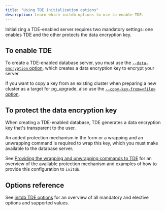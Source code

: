```yaml
---
title: "Using TDE initialization options" 
description: Learn which initdb options to use to enable TDE.
---
```


Initializing a TDE-enabled server requires two mandatory settings: one enables TDE and the other protects the data encryption key.

## To enable TDE

To create a TDE-enabled database server, you must use the [`--data-encryption` option](initdb_tde_options/#option---data-encryption-or--y), which creates a data encryption key to encrypt your server.

If you want to copy a key from an existing cluster when preparing a new cluster as a target for pg_upgrade, also use the [`--copy-key-from=<file>` option](initdb_tde_options/#option---copy-key-fromfile).

## To protect the data encryption key 

When creating a TDE-enabled database, TDE generates a data encryption key that's transparent to the user.

An added protection mechanism in the form or a wrapping and an unwrapping command is required to wrap this key, which you must make available to the database server.

See [Providing the wrapping and unwrapping commands to TDE](secure_key) for an overview of the available protection mechanism and examples of how to provide this configuration to `initdb`.

## Options reference

See [initdb TDE options](initdb_tde_options) for an overview of all mandatory and elective options and supported values.